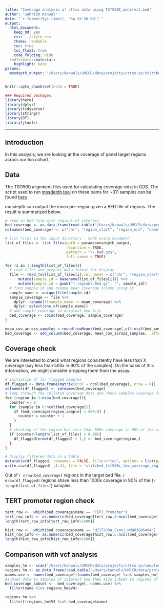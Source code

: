 ```yaml
---
title: "Coverage analysis of cttso data using TST500C_manifest.bed"
author: "Sehrish Kanwal"
date: "`r format(Sys.time(), '%a %Y-%b-%d')`"
output:
  html_document:
    keep_md: yes
    css: ../style.css
    theme: readable
    toc: true
    toc_float: true
    code_folding: hide
  rmdformats::material:
    highlight: kate
params:
  mosdepth_output: '/Users/kanwals/UMCCR/data/projects/cttso-qc/stitched_bams_mosdepth_output_tst500c'
---
```


```r
knitr::opts_chunk$set(echo = TRUE)
```

```r
### Required packages.
library(here)
library(dplyr)
library(tidyverse)
library(stringr)
library(DT)
library(jtools)
```

***

## Introduction

In this analysis, we are looking at the coverage of panel target regions across our tso cohort.

## Data

The TSO500 alignment files used for calculating coverage exist in GDS. The script used to run [mosdepth tool](https://github.com/brentp/mosdepth) on these bams for ~311 samples can be found [here](./scripts/run_cttso_bams_through_mosdepth.sh)

mosdepth can output the mean per-region given a BED file of regions. The result is summarized below.


```r
# read in bed file with regions of interest
bed_coverage <- as.data.frame(read.table("/Users/kanwals/UMCCR/data/projects/cttso-qc/TST500C_manifest.bed", header = FALSE, sep="\t", stringsAsFactors=FALSE))
colnames(bed_coverage) <- c("chr", "region_start", "region_end", "name")

# list files in the input directory - made using mosdepth
list_of_files <- list.files(path = params$mosdepth_output,
                            recursive = TRUE,
                            pattern = "\\.bed.gz$",
                            full.names = TRUE)

for (i in 1:length(list_of_files)){
  # read files and prepare data format for display
  file <- read_tsv(list_of_files[i],col_names = c("chr", "region_start", "region_end", "name", "mean_coverage" ),col_types = "cn") %>%
      mutate(sample_id = basename(list_of_files[i])) %>%
      mutate(sample_id = gsub("*.regions.bed.gz", "", sample_id)) 
  # find sample id and rename mean_coverage column using it
  sample_name <- unique(file$sample_id)
  sample_coverage <- file %>%
    dplyr::rename(!!sample_name := mean_coverage) %>%
    dplyr::select(one_of(sample_name))
  # add sample_coverage to original bed file
  bed_coverage <- cbind(bed_coverage, sample_coverage)
}

mean_cov_across_samples = round(rowMeans(bed_coverage[,c(5:ncol(bed_coverage))]), 2)
bed_coverage <- add_column(bed_coverage, mean_cov_across_samples, .after = 4)

```

## Coverage check

We are interested to check what regions consistently have less than X coverage (say less than 500x in 90% of the samples). On the basis of this information, we might consider dropping them from the assay. 


```r
# initialize df for flagged samples
df_flagged <- data.frame(matrix(ncol = ncol(bed_coverage), nrow = 0))
colnames(df_flagged) <- colnames(bed_coverage)
# loop through the collated coverage data and check samples coverage for each bed entry
for (region in 1:nrow(bed_coverage)){
  counter <- 0
  for (sample in 6:ncol(bed_coverage)){
    if (bed_coverage[region,sample] < 500.0) {
      counter = counter + 1
    }
  }
  # checking if the region has less than 500x coverage in 90% of the samples
  if (counter/length(list_of_files) > 0.90){
    df_flagged[nrow(df_flagged) + 1,] <- bed_coverage[region,]
  }
}
```

```r
# display filtered data in a table
datatable(df_flagged, rownames = FALSE, filter="top", options = list(pageLength = 10, scrollX=T, scrollY=T), caption = "Regions consistently with low coverage <1000x")
write.csv(df_flagged[ ,1:4], file = 'stitched_tst500c_low_coverage_regions.csv', row.names = FALSE, quote = FALSE)
```

Out of `r nrow(bed_coverage)` regions in the target bed file, `r nrow(df_flagged)` regions shave less than 1000x coverage in 90% of the (`r length(list_of_files)`) samples.

## TERT promoter region check

```r
tert_row <-  which(bed_coverage$name == "TERT_Promoter")
tert_row_info <- as.numeric(bed_coverage[tert_row,6:ncol(bed_coverage)])
length(tert_row_info[tert_row_info>1000])

hist_row <-  which(bed_coverage$name == "HIST2H3A_Exon1_NM001005464")
hist_row_info <- as.numeric(bed_coverage[hist_row,6:ncol(bed_coverage)])
length(hist_row_info[hist_row_info>1000])
```

## Comparison with vcf analysis

```r
samples_hm <- scan("/Users/kanwals/UMCCR/data/projects/cttso-qc/samples_zero_cov_helen.txt", what="", sep="\n")
regions_hm <- as.data.frame(read.table("/Users/kanwals/UMCCR/data/projects/cttso-qc/TST500C_manifest_hm.bed", header = FALSE, sep="\t", stringsAsFactors=FALSE))
names.use <- names(bed_coverage)[(names(bed_coverage) %in% samples_hm)]
#subset data to samples of interest and then also subset to regions of interest
bed_coverage_subset <-  bed_coverage[, names.use] %>%
  filter(name %in% regions_hm$V4)

regions_hm %>%
  filter(!regions_hm$V4 %in% bed_coverage$name)
```

